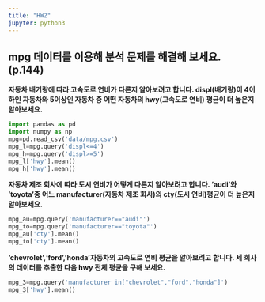 ```yaml
---
title: "HW2"
jupyter: python3
---
```

## mpg 데이터를 이용해 분석 문제를 해결해 보세요. (p.144)

**자동차 배기량에 따라 고속도로 연비가 다른지 알아보려고 합니다. displ(배기량)이 4이하인 자동차와 5이상인 자동차 중 어떤 자동차의 hwy(고속도로 연비) 평균이 더 높은지 알아보세요.**

```python
import pandas as pd
import numpy as np
mpg=pd.read_csv('data/mpg.csv')
mpg_l=mpg.query('displ<=4')
mpg_h=mpg.query('displ>=5')
mpg_l['hwy'].mean()
mpg_h['hwy'].mean()
```


**자동차 제조 회사에 따라 도시 연비가 어떻게 다른지 알아보려고 합니다. 'audi'와 'toyota'중 어느 manufacturer(자동차 제조 회사)의 cty(도시 연비)평균이 더 높은지 알아보세요.**

```python
mpg_au=mpg.query('manufacturer=="audi"')
mpg_to=mpg.query('manufacturer=="toyota"')
mpg_au['cty'].mean()
mpg_to['cty'].mean()
```


**'chevrolet','ford','honda'자동차의 고속도로 연비 평균을 알아보려고 합니다. 세 회사의 데이터를 추출한 다음 hwy 전체 평균을 구해 보세요.**

```python
mpg_3=mpg.query('manufacturer in["chevrolet","ford","honda"]')
mpg_3['hwy'].mean()
```
